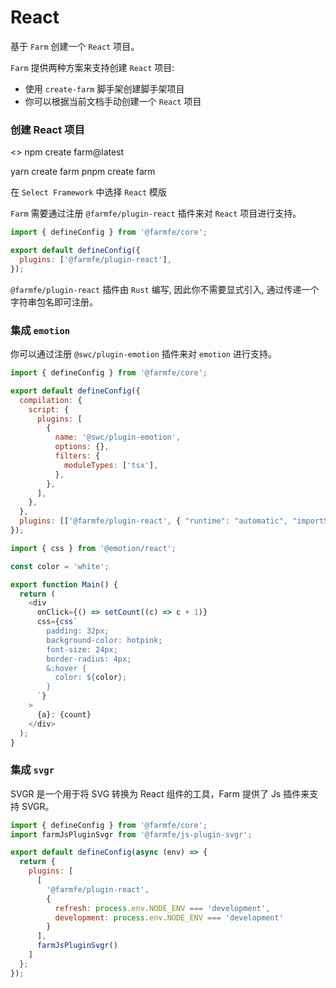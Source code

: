 

# React

基于 `Farm` 创建一个 `React` 项目。

`Farm` 提供两种方案来支持创建 `React` 项目: 
- 使用 `create-farm` 脚手架创建脚手架项目
- 你可以根据当前文档手动创建一个 `React` 项目

### 创建 React 项目

<>
    <Tabs>
          <TabItem value="npm" label = "npm" >
              <CodeBlock>npm create farm@latest</CodeBlock>
              </TabItem>

  <TabItem value = "yarn" label = "yarn" >
          <CodeBlock>yarn create farm</CodeBlock>
              </TabItem>
  <TabItem value = "pnpm" label = "pnpm" >
          <CodeBlock>pnpm create farm</CodeBlock>
              </TabItem>
          </Tabs>
</>

在 `Select Framework` 中选择 `React` 模版

`Farm` 需要通过注册 `@farmfe/plugin-react` 插件来对 `React` 项目进行支持。

```javascript
import { defineConfig } from '@farmfe/core';

export default defineConfig({
  plugins: ['@farmfe/plugin-react'],
});
```
`@farmfe/plugin-react` 插件由 `Rust` 编写, 因此你不需要显式引入, 通过传递一个字符串包名即可注册。

### 集成 `emotion`

你可以通过注册 `@swc/plugin-emotion` 插件来对 `emotion` 进行支持。

```javascript title="farm.config.ts"
import { defineConfig } from '@farmfe/core';

export default defineConfig({
  compilation: {
    script: {
      plugins: [
        {
          name: '@swc/plugin-emotion',
          options: {},
          filters: {
            moduleTypes: ['tsx'],
          },
        },
      ],
    },
  },
  plugins: [['@farmfe/plugin-react', { "runtime": "automatic", "importSource": "@emotion/react" }]],
});

```

```javascript title="src/index.tsx"
import { css } from '@emotion/react';

const color = 'white';

export function Main() {
  return (
    <div
      onClick={() => setCount((c) => c + 1)}
      css={css`
        padding: 32px;
        background-color: hotpink;
        font-size: 24px;
        border-radius: 4px;
        &:hover {
          color: ${color};
        }
      `}
    >
      {a}: {count}
    </div>
  );
}
```

### 集成 `svgr`

SVGR 是一个用于将 SVG 转换为 React 组件的工具，Farm 提供了 Js 插件来支持 SVGR。

```javascript title="farm.config.ts"
import { defineConfig } from '@farmfe/core';
import farmJsPluginSvgr from '@farmfe/js-plugin-svgr';

export default defineConfig(async (env) => {
  return {
    plugins: [
      [
        '@farmfe/plugin-react',
        {
          refresh: process.env.NODE_ENV === 'development',
          development: process.env.NODE_ENV === 'development'
        }
      ],
      farmJsPluginSvgr()
    ]
  };
});

